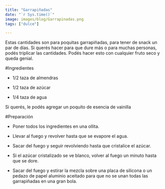 ```yaml
---
title: "Garrapiñadas"
date: "`r Sys.time()`"
image: images/blog/Garrapinadas.png
tags: ["dulce"]

---
```


Estas cantidades son para poquitas garrapiñadas, para tener de snack un par de días. Si querés hacer para que dure más o para muchas personas, podés triplicar las cantidades. Podés hacer esto con cualquier fruto seco y queda genial.

#Ingredientes

- 1/2 taza de almendras

- 1/2 taza de azúcar

- 1/4 taza de agua

Si querés, le podés agregar un poquito de esencia de vainilla

#Preparación

- Poner todos los ingredientes en una ollita.

- Llevar al fuego y revolver hasta que se evapore el agua.

- Sacar del fuego y seguir revolviendo hasta que cristalice el azúcar.

- Si el azúcar cristalizado se ve blanco, volver al fuego un minuto hasta que se dore.

- Sacar del fuego y estirar la mezcla sobre una placa de silicona o un pedazo de papel aluminio aceitado para que no se unan todas las garrapiñadas en una gran bola.
